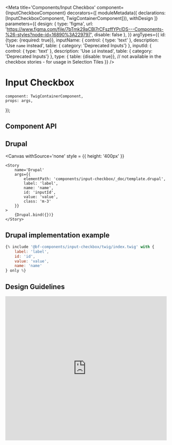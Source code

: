 
<Meta
    title='Components/Input Checkbox'
    component={InputCheckboxComponent}
    decorators={[
        moduleMetadata({ declarations: [InputCheckboxComponent, TwigContainerComponent]}),
        withDesign
    ]}
    parameters={{
        design: {
            type: 'figma',
            url: 'https://www.figma.com/file/7bTmk29aCBl7rCFszffYPr/DS---Components-%26-styles?node-id=16890%3A229797',
            disable: false
        },
    }}
    argTypes={{
        id: {type: {required: true}},
        inputName: {
            control: { type: 'text' },
            description: 'Use `name` instead',
            table: { category: 'Deprecated Inputs'}
        },
        inputId: {
            control: { type: 'text' },
            description: 'Use `id` instead',
            table: { category: 'Deprecated Inputs'}
        },
        type: { table: {disable: true}}, // not available in the checkbox stories - for usage in Selection Tiles
    }}
/>

# Input Checkbox

    component: TwigContainerComponent,
    props: args,
});

## Component API

<ArgsTable of={InputCheckboxComponent} />

## Drupal

<Canvas
    withSource='none'
    style = {{ height: '400px' }}
>
    <Story
        name='Drupal'
        args={{
            elementPath: 'components/input-checkbox/_doc/template.drupal',
            label: 'label',
            name: 'name',
            id: 'inputId',
            value: 'value',
            class: 'm-3'
        }}
    >
        {Drupal.bind({})}
    </Story>
</Canvas>


## Drupal implementation example

```jsx
{% include '@bf-components/input-checkbox/twig/index.twig' with {
    label: 'label',
    id: 'id',
    value: 'value',
    name: 'name'
} only %}
```


## Design Guidelines

<iframe width='100%' height='450' src='https://www.figma.com/embed?embed_host=share&url=https%3A%2F%2Fwww.figma.com%2Ffile%2F7bTmk29aCBl7rCFszffYPr%2FDS---Components-%2526-styles%3Fnode-id%3D16890%253A229797
' frameBorder='0' allowFullScreen></iframe>